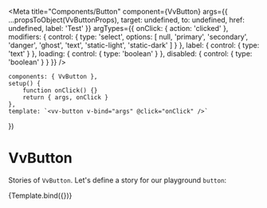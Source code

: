 
<Meta
	title="Components/Button"
	component={VvButton}
	args={{
		...propsToObject(VvButtonProps),
		target: undefined,
		to: undefined,
		href: undefined,
		label: 'Test'
	}}
	argTypes={{
		onClick: { action: 'clicked' },
		modifiers: {
			control: {
				type: 'select',
				options: [
					null,
					'primary',
					'secondary',
					'danger',
					'ghost',
					'text',
					'static-light',
					'static-dark'
				]
			}
		},
		label: {
			control: { type: 'text' }
		},
		loading: {
			control: { type: 'boolean' }
		},
		disabled: {
			control: { type: 'boolean' }
		}
	}}
/>

	components: { VvButton },
	setup() {
		function onClick() {}
		return { args, onClick }
	},
	template: `<vv-button v-bind="args" @click="onClick" />`
})

# VvButton

Stories of `VvButton`.
Let's define a story for our playground `button`:

<Story name="vv-button" args={{}} play={testButton}>
	{Template.bind({})}
</Story>
